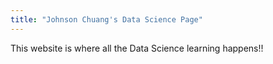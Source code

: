 ```yaml
---
title: "Johnson Chuang's Data Science Page"
---
```


This website is where all the Data Science learning happens!!

